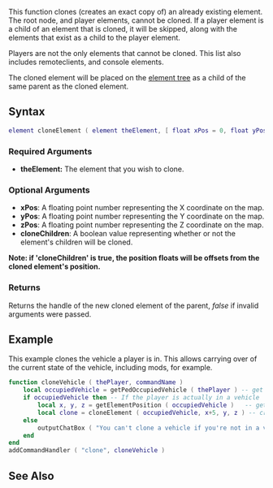  
{{Server function}}
This function clones (creates an exact copy of) an already existing element. The root node, and player elements, cannot be cloned. If a player element is a child of an element that is cloned, it will be skipped, along with the elements that exist as a child to the player element.

Players are not the only elements that cannot be cloned. This list also includes remoteclients, and console elements.

The cloned element will be placed on the [[/element tree.md|element tree]] as a child of the same parent as the cloned element.

==Syntax== 
<syntaxhighlight lang="lua">
element cloneElement ( element theElement, [ float xPos = 0, float yPos = 0, float zPos = 0, bool cloneChildren = false ] )  
</syntaxhighlight> 
{{OOP||[[/element.md|element]]:clone||}}

===Required Arguments=== 
*'''theElement:''' The element that you wish to clone.

===Optional Arguments===
{{OptionalArg}}
* '''xPos''': A floating point number representing the X coordinate on the map.
* '''yPos''': A floating point number representing the Y coordinate on the map.
* '''zPos''': A floating point number representing the Z coordinate on the map.
* '''cloneChildren''': A boolean value representing whether or not the element's children will be cloned.
'''Note: if 'cloneChildren' is true, the position floats will be offsets from the cloned element's position.'''

===Returns===
Returns the handle of the new cloned element of the parent, ''false'' if invalid arguments were passed.

==Example== 
This example clones the vehicle a player is in.  This allows carrying over of the current state of the vehicle, including mods, for example.
<syntaxhighlight lang="lua">
function cloneVehicle ( thePlayer, commandName )
	local occupiedVehicle = getPedOccupiedVehicle ( thePlayer ) -- get the player's vehicle
	if occupiedVehicle then -- If the player is actually in a vehicle
		local x, y, z = getElementPosition ( occupiedVehicle )   -- get the vehicle's position
		local clone = cloneElement ( occupiedVehicle, x+5, y, z ) -- create a clone of the vehicle near it
	else
		outputChatBox ( "You can't clone a vehicle if you're not in a vehicle", thePlayer, 255, 0, 0 )
	end
end
addCommandHandler ( "clone", cloneVehicle )
</syntaxhighlight>

==See Also==
{{Element functions}}